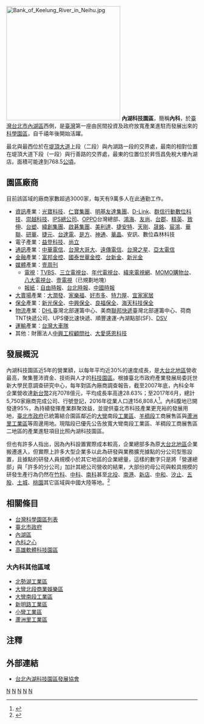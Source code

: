 {{citation style|time=2013-02-18T18:30:23+00:00}}
[[File:Bank_of_Keelung_River_in_Neihu.jpg|300px]]
'''內湖科技園區'''，簡稱'''內科'''，於[[臺灣|臺灣]][[台北市|台北市]][[內湖區|內湖區]]西側，是[[臺灣|臺灣]]第一座由民間投資及政府放寬產業進駐而發展出來的[[科學園區|科學園區]]，自千禧年後開始活躍。

最北與最西位於在[[堤頂大道|堤頂大道]]上段（二段）與內湖路一段的交界處，最南的相對位置在堤頂大道下段（一段）與行善路的交界處，最東的位置位於昇恆昌免稅大樓內湖店。面積可能達到768.5[[公頃|公頃]]。

==園區廠商==
目前該區域的廠商家數超過3000家，每天有9萬多人在此通勤工作。

*[[資訊|資訊]]產業：[[光寶科技|光寶科技]]、[[仁寶集團|仁寶集團]]、[[明基友達集團|明基友達集團]]、[[友訊科技|D-Link]]、[[群信行動數位科技|群信行動數位科技]]、[[崇越科技|崇越科技]]、[[IPS|IPS]][[總公司|總公司]]、[[OPPO|OPPO]]台灣總部、[[鴻海|鴻海]]、[[友尚|友尚]]、[[台郡|台郡]]、[[精英|精英]]、[[致伸|致伸]]、[[台塑|台塑]]、[[緯創集團|緯創集團]]、[[啟碁集團|啟碁集團]]、[[美利達|美利達]]、[[捷安特|捷安特]]、[[天剛|天剛]]、[[晟銘|晟銘]]、[[宸鴻|宸鴻]]、[[華聯|華聯]]、[[研華|研華]]、[[捷元|捷元]]、[[台達電|台達電]]、[[是方|是方]]、[[神通|神通]]、[[華晶|華晶]]、安訊、數位森林科技
*電子產業：[[益登科技|益登科技]]、[[尚立|尚立]]
*[[通訊|通訊]]產業：[[中華電信|中華電信]]、[[台灣大哥大|台灣大哥大]]、[[遠傳電信|遠傳電信]]、[[台灣之星|台灣之星]]、[[亞太電信|亞太電信]]
*[[金融|金融]]產業：[[富邦金控|富邦金控]]、[[國泰世華金控|國泰世華金控]]、[[台新金|台新金]]、[[新光金|新光金]]
*[[媒體|媒體]]產業：[[壹週刊_(台灣)|壹周刊]]
**[[電視|電視]]：[[TVBS|TVBS]]、[[三立電視台|三立電視台]]、[[年代電視台|年代電視台]]、[[緯來電視網|緯來電視網]]、[[MOMO購物台|MOMO購物台]]、[[八大電視台|八大電視台]]、[[壹電視|壹電視]]（已規劃地塊）
**[[報紙|報紙]]：[[自由時報|自由時報]]、[[台北時報|台北時報]]、[[中國時報|中國時報]]
*[[大賣場|大賣場]]產業：[[大潤發|大潤發]]、[[家樂福|家樂福]]、[[好市多|好市多]]、[[特力屋|特力屋]]、[[宜家家居|宜家家居]]
*[[保全|保全]]產業：[[新光保全|新光保全]]、[[中興保全|中興保全]]、[[良福保全|良福保全]]、[[海天科技保全|海天科技保全]]
*[[物流|物流]]產業：[[DHL|DHL]]臺灣北部運籌中心、美商[[聯邦快遞|聯邦快遞]]臺灣北部運籌中心、荷商TNT快遞公司、UPS優比速快遞、順豐速運-內湖點部(SF)、[[DSV_(企業)|DSV]]
*[[運輸|運輸]]產業：[[台灣大車隊|台灣大車隊]]
*其他：財團法人[[中興工程顧問社|中興工程顧問社]]、[[大愛感恩科技|大愛感恩科技]]

==發展概況==
內湖科技園區近5年的營業額，以每年平均近30%的速度成長，是[[大台北地區|大台北地區]]營收最高，聚集豐沛資金、技術與人才的[[科技園區|科技園區]]。根據臺北市政府產業發展局委託世新大學民意調查研究中心，每年對區內廠商調查報告，截至2007年底，內科全年企業營收達[[新台幣|新台幣]]2兆7078億元，平均成長率高達28.63%；至2017年6月，總計5,750家廠商完成公司、行號登記，2016年從業人口達156,808人<ref>{{cite web |title=內湖科技園區 |url=https://www.doed.gov.taipei/News_Content.aspx?n=D8AA98C34376D153&sms=28BB6CC9248C1740&s=2CB1AD13CB600795 |website=臺北市政府產業發展局 |accessdate=2019-05-11 |archive-date=2020-11-11 |archive-url=https://web.archive.org/web/20201111190827/https://www.doed.gov.taipei/News_Content.aspx?n=D8AA98C34376D153&sms=28BB6CC9248C1740&s=2CB1AD13CB600795 }}</ref>。內科腹地已開發達95%，為持續發揮產業群聚效益，並提供臺北市科技產業更充裕的發展用地，[[臺北市政府|臺北市政府]]已統籌結合園區鄰近的[[大彎|大彎]]南段[[工業區|工業區]]、[[羊稠段|羊稠段]]工商展售區與[[蘆洲里|蘆洲里]][[工業區|工業區]]等周邊用地。現階段已優先公告放寬大彎南段工業區、羊稠段工商展售區二地區的產業進駐項目比照內湖科技園區。

但也有許多人指出，因為內科設置實際成本較高，企業總部多為原[[大台北地區|大台北地區]]企業搬遷進入，但實際上許多大型企業多以此為研發與業務擴充據點的分公司型態設置，且據點的研發人員規模小於其它地區的企業總量，這樣的數字只是將「營運總部」與「許多的分公司」加計其總公司營收的結果，大部份的母公司與較具規模的研發生產行為仍然在[[竹科|竹科]]、[[中科|中科]]、[[南科|南科]]甚至[[北投區|北投]]、[[南港區|南港]]、[[新店區|新店]]、[[中和區|中和]]、[[汐止區|汐止]]、[[五股區|五股]]、[[土城區|土城]]、[[桃園市|桃園]]其它區域與中國大陸等地。<ref>{{Cite web |url=http://www.cnzsyz.com/taiwan/325137.html |title=台湾内湖科技园区招商引资 |accessdate=2017-03-07 |archive-date=2020-11-11 |archive-url=https://web.archive.org/web/20201111190827/http://www.cnzsyz.com/taiwan/325137.html |dead-url=no }}</ref>

==相關條目==
*[[台灣科學園區列表|台灣科學園區列表]]
*[[臺北市政府|臺北市政府]]
*[[內湖區|內湖區]]
*[[內科之心|內科之心]]
*[[高雄軟體科技園區|高雄軟體科技園區]]
=== 大內科其他區域 ===
*[[北勢湖工業區|北勢湖工業區]]
*[[大直|大彎北段商業娛樂區]]
*[[大彎南段工業區|大彎南段工業區]]
*[[新明路工業區|新明路工業區]]
*[[小彎工業區|小彎工業區]]
*[[蘆洲里|蘆洲里工業區]]

== 注釋 ==
{{reflist}}

==外部連結==
* [http://www.ntpda.org.tw/ 台北內湖科技園區發展協會] {{Wayback|url=http://www.ntpda.org.tw/ |date=20200823203037 }}

{{台灣各地科技園區}}
{{Portal bar|台灣|台北|經濟|企業}}

[[Category:台北市經濟|N]]
[[Category:內湖區|N]]
[[Category:台灣科技園區|N]]
[[Category:1990年台灣建立|N]]
[[Category:1990年完工建築物|N]]